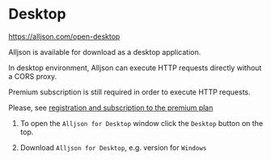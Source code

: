 # Desktop

https://alljson.com/open-desktop

Alljson is available for download as a desktop application.

In desktop environment, Alljson can execute HTTP requests directly without a CORS proxy.

Premium subscription is still required in order to execute HTTP requests.

Please, see [registration and subscription to the premium plan](/guide/HTTP%20client%20and%20automation/Intro#registration-in-the-alljson-application)


<ThemedImg alt="Load `Alljson for Desktop` version" name="Desktop" />

1. To open the `Alljson for Desktop` window click the `Desktop` button on the top.

2. Download `Alljson for Desktop`, e.g. version for `Windows`
